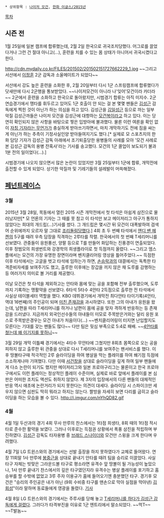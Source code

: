  * 상위항목 : [[나이저 모건]], [[한화 이글스/2015년]]

[[목차]]
== 시즌 전 ==
1월 25일에 일본 캠프에 합류했는데, 2월 2일 한국으로 귀국조치당했다. 어그로를 끌었다거나 그런 건 절대 아니고(...), 훈련을 치를 수 있는 몸 상태가 아니어서 귀국시켰다고 한다.

http://cdn.mydaily.co.kr/FILES/201502/201502151727662229_1.jpg
~~그리고 서산에서 [[이정훈]] 2군 감독과 소울메이트가 되었다~~

서산에서 강도 높은 훈련을 소화한 후, 2월 20일부터 다시 1군 스프링캠프에 합류했다가 닷새만에 다시 2군행을 통보받았다. ~~나이저모건이 아니라 나'잊어'모건이라 카더라~~ 2군에서 훈련을 소화하고 한국으로 돌아왔지만, 시범경기 합류는 아직 미지수. 2군 연습경기에서 맹타를 휘두르고 있어도 1군 호출이 안 되는 걸 본 몇몇 팬들은 [[김성근]] 감독에게 찍힌 것이 아닌가 하는 의심을 하고 있다. 김성근을 [[김일성]]근 등으로 까는 일부 악질 김성근까들은 나이저 모건을 김성근에 대항하는 [[이승복|모건복]]이라고 하고 있다. 이는 당연히 확인되지 않은 사항을 바탕으로 찧은 입방아에 불과했다. 물론 이런 여론을 확인 없이 [[기레기|자칭 기자라는 무언가]]가 충실하게 받아쓰기하면서, 마치 개막하기도 전에 짐을 싸는 게 아닌가 하는 추측이 기정사실인양 받아들여지기도 했다.[* 실제로 모 스포츠지의 한화 담당 기자가 김성근 감독 아래에서 조기퇴출당한 용병들의 사례를 모아 '모건 사례로 본 김성근 감독의 용병 잔혹사'라는 기사를 송고했다. 모건의 1군 콜업이 보도되기 불과 1분 전의 일이었다(...).]

시범경기에 나오지 않으면서 많은 논란이 있었지만 3월 25일부터 1군에 합류, 개막전에 출전할 수 있게 되었다. 상기한 악질까 및 기레기들의 설레발이 머쓱해졌다.

== [[페넌트레이스]] ==
=== 3월 ===
2015년 3월 28일, 목동에서 열린 2015 시즌 개막전에서 첫 타석은 아쉽게 삼진으로 물러났지만[* 모 언론의 기자는 그 때를 못 참고 이 타석만 보고 메이저리그 야구가 통하지 않았다는 희대의 개드립(...)기사를 썼다. 그 개드립은 몇시간 뒤 모건이 대폭발하여 검색어 순위에까지 오르자 말 그대로 [[조리돌림]]당했다.] 4회 초 두 번째 타석에서 [[앤디 밴 헤켄]]의 5구를 때려 우측 담장을 직격하는 2루타를 작렬. 한국에서의 첫 번째 T세리머니를 선보였다. 관중들이 응원풍선, 양팔 등으로 T를 만들어 화답하는 진풍경이 연출되었다. 이후 정범모의 희생번트와 강경학의 희생플라이로 첫 득점까지 올렸다. ~~그리고 엠스플에서는 모건의 가장 유명한 장면이라며 벤치클리어링 영상을 틀어주었다.~~  득점한 이후 타석에서는 고글을 벗고 타석에 임하는가 하면, [[손승락]]과의 대결에서는 독특한 타격준비자세를 보여주기도 했고, 출루한 이후에는 장갑을 끼지 않은 채 도루를 감행하는 등 여러가지 의미로 볼 거리를 제공했다.

이날 모건은 첫 타석을 제외하고는 안타와 몸에 맞는 공을 포함해 전부 출루했으며, 도루까지 기록하는 맹활약을 선보였다.  6타석 5타수 4안타 2득점으로 출루한 전 타석에서 사실상 테이블세터 역할을 했다. KBO 데뷔경기에서 개막전 최다안타 타이기록(4안타, 역대 16번째)의 주인공이 되며 [[미친 존재감]]을 과시하였다. 또한 그의 아내가 응원을 왔는데, 남편을 따라 T세리머니를 하거나 남편이 몸에 공을 맞자 격하게 반응하는 등 존재감을 드러냈다. 지금까지 외국인선수들의 아내들이 미모로 주목받은거와는 달리 응원 포스로 주목받은경우는 모건 아내가 처음이다(...) ~~벤치클리어링이 터지면 난입할지도 모른다는 기대를 갖는 팬들도 많다~~ 다만 팀은 뒷심 부족으로 5:4로 패배. ~~[[김첨지|4안타를 쳤는데 왜 이기지를 못하니]]~~

3월 29일 개막 이틀째 경기에서는 4타수 무안타에 그쳤지만 8회초 몸쪽으로 오는 공을 피하지 않고 출루한 뒤 관중을 상대로 다시 T세리머니를 보여주는 팬서비스를 했다. 이후 땅볼타구때 적극적인 2루 슬라이딩을 하여 병살을 막는 플레이를 하여 쐐기점 득점에 소소하게나마 기여했다. 다만 이때 [[서건창]]을 상대로 슬라이딩을 깊게 하여 일부 팬들에게 다소 논란이 되기도 했지만 메이저리그와 일본 프로야구리그는 물론이고 한국 프로야구에서도 이런 플레이는 정상적인 플레이 수준이며, 실제로 바로 앞에서 플레이를 본 심판은 어떠한 조치도 액션도 취하지 않았다. 제 3자의 입장에서의 다른 팬들의 대체적인 반응 역시 애초에 논란거리가 되지 못한다는 의견이 대세다. 슬라이딩 시 스파이크만 세우지 않으면 심판도 딱히 뭐라고 하지는 않는다. 짤방을 자세히 보면 다리를 굽히고 슬라이딩을 하는 모습을 볼 수 있다.
http://i.imgur.com/nYhQD82.gif

=== 4월 ===
4월 1일 두산과의 경기 4회 무사 만루의 찬스에서는 1타점 희생타, 8회 때의 1타점 적시타로 준수한 활약을 보였다. 그러나 이후로는 득점권 상황에서 폭풍 삼진을 적립하며 부진하였다. [[김성근]] 감독도 타자용병 중 [[브래드 스나이더]]와 모건만 스윙을 크게 한다며 우려했다.

4월 7일 LG 트윈스와의 경기에서는 선발 출장을 하지 못하였다가 교체로 들어왔다. 연장 11회말 1사 만루에 [[봉중근]]을 상대로 끝내기 안타를 때려 팀을 승리로 이끌었다. 사실 타구 자체는 빗맞은 그라운드볼 타구로 평소라면 유격수 앞 땅볼이 될 가능성이 높았으나, 1사 만루 끝내기 찬스에서의 깊은 타구였던지라 유격수는 병살 플레이를 포기하고 홈 승부를 할 수밖에 없었고 3루 주자 이용규가 홈에 들어오기엔 충분했던 타구. 경기후 모건은 "승리의 주인공은 내가 아닌 (9회 수비중 타구를 맨손으로 막아 실점을 막아낸) [[김회성]]"이라 말하며 동료들에게 영광을 돌렸다. [http://sports.media.daum.net/v/20150408000201264 기사]

4월 8일 LG 트윈스와의 경기에서는 주루사를 당해 놓고 [http://gall.dcinside.com/board/view/?id=lgtwins&no=7790567&page=1&exception_mode=recommend T세리머니를 하다가 김성근 감독에게 걸렸다].
그러다가 타격부진을 이유로 1군 엔트리에서 말소되었다. ~~먹T~~ ~~T발놈~~
